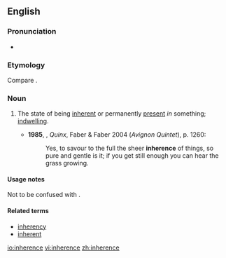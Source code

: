 ==English==
{{wikipedia}}
===Pronunciation===
*{{a|UK}} {{IPA|/ɪnˈhɪəɹəns/}}

===Etymology===
Compare {{etyl|fr|-}} {{term|inhérence}}.

===Noun===
{{en-noun|-}}

# The state of being [[inherent]] or permanently [[present]] ''in'' something; [[indwelling]].
#: {{rfquotek|Jeremy Taylor}}
#*'''1985''', {{w|Lawrence Durrell}}, ''Quinx'', Faber & Faber 2004 (''Avignon Quintet''), p. 1260:
#*:Yes, to savour to the full the sheer '''inherence''' of things, so pure and gentle is it; if you get still enough you can hear the grass growing.

====Usage notes====
Not to be confused with {{term|inherency|lang=en}}.

====Related terms====
* [[inherency]]
* [[inherent]]

[[io:inherence]]
[[vi:inherence]]
[[zh:inherence]]